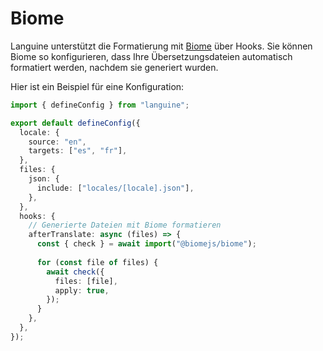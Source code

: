 # Biome

Languine unterstützt die Formatierung mit [Biome](https://biomejs.dev/) über Hooks. Sie können Biome so konfigurieren, dass Ihre Übersetzungsdateien automatisch formatiert werden, nachdem sie generiert wurden.

Hier ist ein Beispiel für eine Konfiguration:

```typescript title="languine.config.ts"
import { defineConfig } from "languine";

export default defineConfig({
  locale: {
    source: "en",
    targets: ["es", "fr"],
  },
  files: {
    json: {
      include: ["locales/[locale].json"],
    },
  },
  hooks: {
    // Generierte Dateien mit Biome formatieren
    afterTranslate: async (files) => {
      const { check } = await import("@biomejs/biome");
      
      for (const file of files) {
        await check({
          files: [file],
          apply: true,
        });
      }
    },
  },
});
```